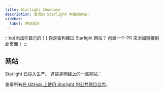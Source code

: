 ```yaml
---
title: Starlight Showcase
description: 发现用 Starlight 构建的网站！
sidebar:
  label: 网站展示
---
```


:::tip[添加你自己的！]
你是否构建过 Starlight 网站？
创建一个 PR 来添加链接到此页面！
:::

## 网站


Starlight 已投入生产。 这些是网络上的一些网站：

<ShowcaseSites />

查看所有[在 GitHub 上使用 Starlight 的公共项目仓库](https://github.com/withastro/starlight/network/dependents)。
